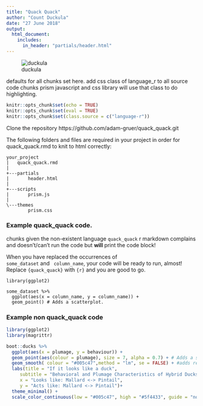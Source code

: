 ```yaml
---
title: "Quack Quack"
author: "Count Duckula"
date: "27 June 2018"
output:
  html_document:
    includes:
      in_header: "partials/header.html"
---
```


![duckula](img/duckula.png "the great count duckula")


defaults for all chunks set here.
add css class of language_r to all source code chunks
prism javascript and css library will use that class to do highlighting.

```r
knitr::opts_chunk$set(echo = TRUE)
knitr::opts_chunk$set(eval = TRUE)
knitr::opts_chunk$set(class.source = c("language-r"))
```
Clone the repository https://github.com/adam-gruer/quack_quack.git

The following folders and files are required in your project
in order for quack_quack.rmd to knit to html correctly:


 
    your_project
    |   quack_quack.rmd
    |   
    +---partials
    |       header.html
    |       
    +---scripts
    |       prism.js
    |       
    \---themes
            prism.css
  
        



### Example quack_quack code.

chunks given the non-existent language <code>quack_quack</code>
r markdown complains and doesn't/can't run the code but **will** print the code
block!

When you have replaced the occurrences of <code class="language-r">
<span class=".token.dataset">some_dataset</span></code> and <code class="language-r">
<span class=".token.dataset">column_name</span></code>, your code will be ready to run, almost! Replace <code>{quack_quack}</code> with <code>{r}</code> and you are good to go.

```quack_quack
library(ggplot2)

some_dataset %>%  
  ggplot(aes(x = column_name, y = column_name)) +
  geom_point() # Adds a scatterplot.

```



### Example non quack_quack code

```r
library(ggplot2)
library(magrittr)

boot::ducks %>%  
  ggplot(aes(x = plumage, y = behaviour)) +
  geom_point(aes(colour = plumage), size = 7, alpha = 0.7) + # Adds a scatterplot.
  geom_smooth( colour = "#005c47",method = "lm", se = FALSE) + #adds regression line
  labs(title = "If it looks like a duck",
     subtitle = "Behavioral and Plumage Characteristics of Hybrid Ducks",
     x = "Looks like: Mallard <-> Pintail",
     y = "Acts like: Mallard <-> Pintail")+
  theme_minimal() +
  scale_color_continuous(low = "#005c47", high = "#5f4433", guide = "none")

```


